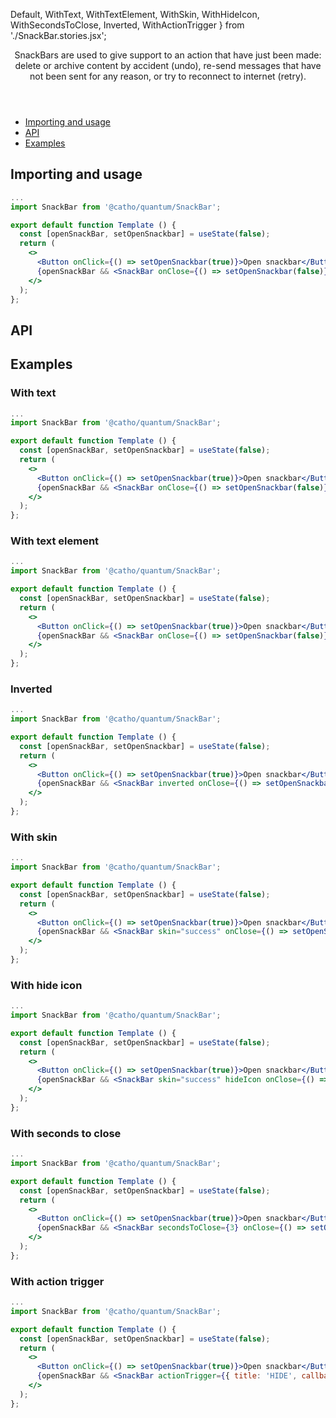 


  Default,
  WithText,
  WithTextElement,
  WithSkin,
  WithHideIcon,
  WithSecondsToClose,
  Inverted,
  WithActionTrigger
} from './SnackBar.stories.jsx';

<Meta title="SnackBar" component={SnackBar} />

<Header title="SnackBar">
    SnackBars are used to give support to an action that have just been made: 
    delete or archive content by accident (undo), re-send messages that have not 
    been sent for any reason, or try to reconnect to internet (retry).
</Header>

- [Importing and usage](#importing)
- [API](#api)
- [Examples](#examples)

## <a id="importing"></a>Importing and usage

```jsx
...
import SnackBar from '@catho/quantum/SnackBar';

export default function Template () {
  const [openSnackBar, setOpenSnackbar] = useState(false);
  return (
    <>
      <Button onClick={() => setOpenSnackbar(true)}>Open snackbar</Button>
      {openSnackBar && <SnackBar onClose={() => setOpenSnackbar(false)} />}
    </>
  );
};
```

<Canvas withSource="none">
  <Story story={Default} />
</Canvas>

## <a id="api"></a>API

<ArgsTable of={SnackBar} />

## <a id="examples"></a>Examples

### With text

```jsx
...
import SnackBar from '@catho/quantum/SnackBar';

export default function Template () {
  const [openSnackBar, setOpenSnackbar] = useState(false);
  return (
    <>
      <Button onClick={() => setOpenSnackbar(true)}>Open snackbar</Button>
      {openSnackBar && <SnackBar onClose={() => setOpenSnackbar(false)} text="Lorem ipsum dolor sit amet, consectetur adipiscing elit, sed do eiusmod tempor incididunt ut labore et dolore magna aliqua." />}
    </>
  );
};
```
<Canvas withSource="none">
  <Story story={WithText} />
</Canvas>

### With text element

```jsx
...
import SnackBar from '@catho/quantum/SnackBar';

export default function Template () {
  const [openSnackBar, setOpenSnackbar] = useState(false);
  return (
    <>
      <Button onClick={() => setOpenSnackbar(true)}>Open snackbar</Button>
      {openSnackBar && <SnackBar onClose={() => setOpenSnackbar(false)} text={<p><b>Lorem</b><br/>ipsum</p>} />}
    </>
  );
};
```

<Canvas withSource="none">
  <Story story={WithTextElement} />
</Canvas>

### Inverted

```jsx
...
import SnackBar from '@catho/quantum/SnackBar';

export default function Template () {
  const [openSnackBar, setOpenSnackbar] = useState(false);
  return (
    <>
      <Button onClick={() => setOpenSnackbar(true)}>Open snackbar</Button>
      {openSnackBar && <SnackBar inverted onClose={() => setOpenSnackbar(false)} />}
    </>
  );
};
```

<Canvas withSource="none">
  <Story story={Inverted} />
</Canvas>

### With skin

```jsx
...
import SnackBar from '@catho/quantum/SnackBar';

export default function Template () {
  const [openSnackBar, setOpenSnackbar] = useState(false);
  return (
    <>
      <Button onClick={() => setOpenSnackbar(true)}>Open snackbar</Button>
      {openSnackBar && <SnackBar skin="success" onClose={() => setOpenSnackbar(false)} />}
    </>
  );
};
```

<Canvas withSource="none">
  <Story story={WithSkin} />
</Canvas>

### With hide icon

```jsx
...
import SnackBar from '@catho/quantum/SnackBar';

export default function Template () {
  const [openSnackBar, setOpenSnackbar] = useState(false);
  return (
    <>
      <Button onClick={() => setOpenSnackbar(true)}>Open snackbar</Button>
      {openSnackBar && <SnackBar skin="success" hideIcon onClose={() => setOpenSnackbar(false)} />}
    </>
  );
};
```

<Canvas withSource="none">
  <Story story={WithHideIcon} />
</Canvas>

### With seconds to close

```jsx
...
import SnackBar from '@catho/quantum/SnackBar';

export default function Template () {
  const [openSnackBar, setOpenSnackbar] = useState(false);
  return (
    <>
      <Button onClick={() => setOpenSnackbar(true)}>Open snackbar</Button>
      {openSnackBar && <SnackBar secondsToClose={3} onClose={() => setOpenSnackbar(false)} />}
    </>
  );
};
```

<Canvas>
  <Story story={WithSecondsToClose} />
</Canvas>

### With action trigger

```jsx
...
import SnackBar from '@catho/quantum/SnackBar';

export default function Template () {
  const [openSnackBar, setOpenSnackbar] = useState(false);
  return (
    <>
      <Button onClick={() => setOpenSnackbar(true)}>Open snackbar</Button>
      {openSnackBar && <SnackBar actionTrigger={{ title: 'HIDE', callbackFn: () => setOpenSnackbar(false)}} onClose={() => setOpenSnackbar(false)} />}
    </>
  );
};
```

<Canvas withSource="none">
  <Story story={WithActionTrigger} />
</Canvas>